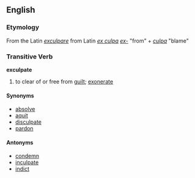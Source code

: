 ==English==
=== Etymology ===
From the Latin ''[[exculpare]]'' from Latin ''[[ex culpa]]'' ''[[ex-]]'' "from" + ''[[culpa]]'' "blame"

=== Transitive Verb ===
'''exculpate'''
# to clear of or free from [[guilt]]; [[exonerate]]

==== Synonyms ====
*[[absolve]]
*[[aquit]]
*[[disculpate]]
*[[pardon]]

==== Antonyms ====
*[[condemn]]
*[[inculpate]]
*[[indict]]